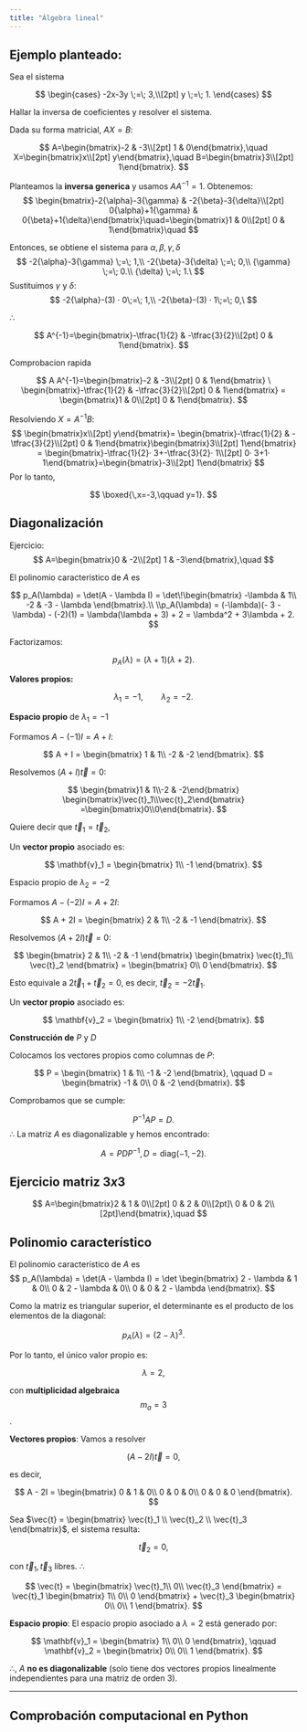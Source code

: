 ```yaml
---
title: "Álgebra lineal"
---
```


## Ejemplo planteado: 

Sea el sistema

$$
\begin{cases}
-2x-3y \;=\; 3,\\[2pt]
y \;=\; 1.
\end{cases}
$$

Hallar la inversa de coeficientes y resolver el sistema.

Dada su forma matricial,  $AX=B$:

$$
A=\begin{bmatrix}-2 & -3\\[2pt] 1 & 0\end{bmatrix},\quad
X=\begin{bmatrix}x\\[2pt] y\end{bmatrix},\quad
B=\begin{bmatrix}3\\[2pt] 1\end{bmatrix}.
$$

Planteamos la **inversa generica** y usamos $A A^{-1} = 1$. Obtenemos:
$$
\begin{bmatrix}-2{\alpha}-3{\gamma} & -2{\beta}-3{\delta}\\[2pt] 0{\alpha}+1{\gamma} & 0{\beta}+1{\delta}\end{bmatrix}\quad=\begin{bmatrix}1 & 0\\[2pt] 0 & 1\end{bmatrix}\quad
$$

Entonces, se obtiene el sistema para ${\alpha}, {\beta}, {\gamma},{\delta}$
$$
-2{\alpha}-3{\gamma} \;=\; 1,\\
-2{\beta}-3{\delta} \;=\; 0,\\
{\gamma} \;=\; 0.\\
{\delta} \;=\; 1.\
$$
Sustituimos ${\gamma}$ y ${\delta}$:
$$
-2{\alpha}-(3) · 0\;=\; 1,\\
-2{\beta}-(3) · 1\;=\; 0,\
$$

∴

$$
A^{-1}=\begin{bmatrix}-\tfrac{1}{2} & -\tfrac{3}{2}\\[2pt] 0 & 1\end{bmatrix}.
$$

Comprobacion rapida

$$
A A^{-1}=\begin{bmatrix}-2 & -3\\[2pt] 0 & 1\end{bmatrix} \
\begin{bmatrix}-\tfrac{1}{2} & -\tfrac{3}{2}\\[2pt] 0 & 1\end{bmatrix} =
\begin{bmatrix}1 & 0\\[2pt] 0 & 1\end{bmatrix}.
$$

Resolviendo $X=A^{-1}B$:
$$
\begin{bmatrix}x\\[2pt] y\end{bmatrix}=
\begin{bmatrix}-\tfrac{1}{2} & -\tfrac{3}{2}\\[2pt] 0 & 1\end{bmatrix}\begin{bmatrix}3\\[2pt] 1\end{bmatrix}
= \begin{bmatrix}-\tfrac{1}{2}· 3+-\tfrac{3}{2}· 1\\[2pt] 0· 3+1· 1\end{bmatrix}=\begin{bmatrix}-3\\[2pt] 1\end{bmatrix}
$$
Por lo tanto,

$$
\boxed{\,x=-3,\qquad y=1}.
$$

## Diagonalización

Ejercicio:
$$
A=\begin{bmatrix}0 & -2\\[2pt] 1 & -3\end{bmatrix},\quad
$$

El polinomio característico de $A$ es

$$
p_A(\lambda) = \det(A - \lambda I) = 
\det\!\begin{bmatrix}
-\lambda & 1\\
-2 & -3 - \lambda
\end{bmatrix}.\\
\\p_A(\lambda) = (-\lambda)(- 3 -\lambda) - (-2)(1)
= \lambda(\lambda + 3) + 2
= \lambda^2 + 3\lambda + 2.
$$

Factorizamos:

$$
p_A(\lambda) = (\lambda + 1)(\lambda + 2).
$$

**Valores propios: **

$$
\lambda_1 = -1, \qquad \lambda_2 = -2.
$$

**Espacio propio** de $\lambda_1 = -1$

Formamos $A - (-1)I = A + I$:

$$
A + I = 
\begin{bmatrix}
1 & 1\\
-2 & -2
\end{bmatrix}.
$$

Resolvemos $(A + I)$$\vec{t} = 0$:

$$
\begin{bmatrix}1 & 1\\-2 & -2\end{bmatrix}
\begin{bmatrix}\vec{t}_1\\\vec{t}_2\end{bmatrix}
=\begin{bmatrix}0\\0\end{bmatrix}.
$$

Quiere decir que $\vec{t}_1 = \vec{t}_2$,

Un **vector propio** asociado es:

$$
\mathbf{v}_1 =
\begin{bmatrix}
1\\
-1
\end{bmatrix}.
$$

Espacio propio de $\lambda_2 = -2$

Formamos $A - (-2)I = A + 2I$:

$$
A + 2I = 
\begin{bmatrix}
2 & 1\\
-2 & -1
\end{bmatrix}.
$$

Resolvemos $(A + 2I)\vec{t} = 0$:

$$
\begin{bmatrix}
2 & 1\\
-2 & -1
\end{bmatrix}
\begin{bmatrix}
\vec{t}_1\\
\vec{t}_2
\end{bmatrix}
=
\begin{bmatrix}
0\\
0
\end{bmatrix}.
$$

Esto equivale a $2\vec{t}_1 + \vec{t}_2 = 0$, es decir, $\vec{t}_2 = -2\vec{t}_1$.

Un **vector propio** asociado es:

$$
\mathbf{v}_2 =
\begin{bmatrix}
1\\
-2
\end{bmatrix}.
$$

**Construcción de** $P$ y $D$

Colocamos los vectores propios como columnas de $P$:

$$
P =
\begin{bmatrix}
1 & 1\\
-1 & -2
\end{bmatrix},
\qquad
D =
\begin{bmatrix}
-1 & 0\\
0 & -2
\end{bmatrix}.
$$

Comprobamos que se cumple:

$$
P^{-1}AP = D.
$$
∴ La matriz $A$ es diagonalizable y hemos encontrado:

$$
A = P D P^{-1}, D = 
\text{diag}(-1, -2).
$$

## Ejercicio matriz $3x3$

$$
A=\begin{bmatrix}2 & 1 & 0\\[2pt] 0 & 2 & 0\\[2pt]\ 0 & 0 & 2\\[2pt]\end{bmatrix},\quad
$$

## Polinomio característico

El polinomio característico de $A$ es
$$
p_A(\lambda) = \det(A - \lambda I)
= \det
\begin{bmatrix}
2 - \lambda & 1 & 0\\
0 & 2 - \lambda & 0\\
0 & 0 & 2 - \lambda
\end{bmatrix}.
$$

Como la matriz es triangular superior, el determinante es el producto de los elementos de la diagonal:

$$
p_A(\lambda) = (2 - \lambda)^3.
$$

Por lo tanto, el único valor propio es:

$$
\lambda = 2,
$$

con **multiplicidad algebraica** $$m_a = 3$$.

**Vectores propios**: Vamos a resolver 

$$
(A - 2I)\vec{t} = 0,
$$

es decir,

$$
A - 2I =
\begin{bmatrix}
0 & 1 & 0\\
0 & 0 & 0\\
0 & 0 & 0
\end{bmatrix}.
$$

Sea $\vec{t} = \begin{bmatrix} \vec{t}_1 \\ \vec{t}_2 \\ \vec{t}_3 \end{bmatrix}$, el sistema resulta:

$$
\vec{t}_2 = 0,
$$

con $\vec{t}_1, \vec{t}_3$ libres. ∴

$$
\vec{t} =
\begin{bmatrix}
\vec{t}_1\\
0\\
\vec{t}_3
\end{bmatrix}
= \vec{t}_1
\begin{bmatrix}
1\\
0\\
0
\end{bmatrix}
+ \vec{t}_3
\begin{bmatrix}
0\\
0\\
1
\end{bmatrix}.
$$

**Espacio propio**: El espacio propio asociado a $\lambda = 2$ está generado por:

$$
\mathbf{v}_1 =
\begin{bmatrix}
1\\
0\\
0
\end{bmatrix},
\qquad
\mathbf{v}_2 =
\begin{bmatrix}
0\\
0\\
1
\end{bmatrix}.
$$

∴, $A$ **no es diagonalizable** (solo tiene dos vectores propios linealmente independientes para una matriz de orden 3).

---

## Comprobación computacional en Python

```python
```